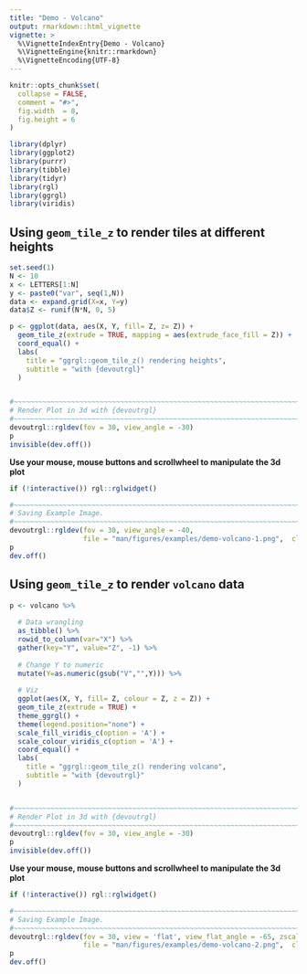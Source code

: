 ```yaml
---
title: "Demo - Volcano"
output: rmarkdown::html_vignette
vignette: >
  %\VignetteIndexEntry{Demo - Volcano}
  %\VignetteEngine{knitr::rmarkdown}
  %\VignetteEncoding{UTF-8}
---
```


```r
knitr::opts_chunk$set(
  collapse = FALSE,
  comment = "#>",
  fig.width  = 8,
  fig.height = 6
)
```

```r
library(dplyr)
library(ggplot2)
library(purrr)
library(tibble)
library(tidyr)
library(rgl)
library(ggrgl)
library(viridis)
```



Using `geom_tile_z` to render tiles at different heights
------------------------------------------------------------------------------

```r
set.seed(1)
N <- 10
x <- LETTERS[1:N]
y <- paste0("var", seq(1,N))
data <- expand.grid(X=x, Y=y)
data$Z <- runif(N*N, 0, 5)

p <- ggplot(data, aes(X, Y, fill= Z, z= Z)) + 
  geom_tile_z(extrude = TRUE, mapping = aes(extrude_face_fill = Z)) +
  coord_equal() +
  labs(
    title = "ggrgl::geom_tile_z() rendering heights",
    subtitle = "with {devoutrgl}"
  )


#~~~~~~~~~~~~~~~~~~~~~~~~~~~~~~~~~~~~~~~~~~~~~~~~~~~~~~~~~~~~~~~~~~~~~~~~~~~~
# Render Plot in 3d with {devoutrgl}
#~~~~~~~~~~~~~~~~~~~~~~~~~~~~~~~~~~~~~~~~~~~~~~~~~~~~~~~~~~~~~~~~~~~~~~~~~~~~
devoutrgl::rgldev(fov = 30, view_angle = -30)
p
invisible(dev.off())
```


**Use your mouse, mouse buttons and scrollwheel to manipulate the 3d plot**

```r
if (!interactive()) rgl::rglwidget()
```


```r
#~~~~~~~~~~~~~~~~~~~~~~~~~~~~~~~~~~~~~~~~~~~~~~~~~~~~~~~~~~~~~~~~~~~~~~~~~~~~~
# Saving Example Image.
#~~~~~~~~~~~~~~~~~~~~~~~~~~~~~~~~~~~~~~~~~~~~~~~~~~~~~~~~~~~~~~~~~~~~~~~~~~~~~
devoutrgl::rgldev(fov = 30, view_angle = -40, 
                  file = "man/figures/examples/demo-volcano-1.png",  close_window = TRUE, dpi = 200)
p
dev.off()
```




Using `geom_tile_z` to render `volcano` data
------------------------------------------------------------------------------

```r
p <- volcano %>%
  
  # Data wrangling
  as_tibble() %>%
  rowid_to_column(var="X") %>%
  gather(key="Y", value="Z", -1) %>%
  
  # Change Y to numeric
  mutate(Y=as.numeric(gsub("V","",Y))) %>%
  
  # Viz
  ggplot(aes(X, Y, fill= Z, colour = Z, z = Z)) + 
  geom_tile_z(extrude = TRUE) +
  theme_ggrgl() + 
  theme(legend.position="none") + 
  scale_fill_viridis_c(option = 'A') +
  scale_colour_viridis_c(option = 'A') +
  coord_equal() +
  labs(
    title = "ggrgl::geom_tile_z() rendering volcano",
    subtitle = "with {devoutrgl}"
  )


#~~~~~~~~~~~~~~~~~~~~~~~~~~~~~~~~~~~~~~~~~~~~~~~~~~~~~~~~~~~~~~~~~~~~~~~~~~~~
# Render Plot in 3d with {devoutrgl}
#~~~~~~~~~~~~~~~~~~~~~~~~~~~~~~~~~~~~~~~~~~~~~~~~~~~~~~~~~~~~~~~~~~~~~~~~~~~~
devoutrgl::rgldev(fov = 30, view_angle = -30)
p
invisible(dev.off())
```


**Use your mouse, mouse buttons and scrollwheel to manipulate the 3d plot**

```r
if (!interactive()) rgl::rglwidget()
```

```r
#~~~~~~~~~~~~~~~~~~~~~~~~~~~~~~~~~~~~~~~~~~~~~~~~~~~~~~~~~~~~~~~~~~~~~~~~~~~~~
# Saving Example Image.
#~~~~~~~~~~~~~~~~~~~~~~~~~~~~~~~~~~~~~~~~~~~~~~~~~~~~~~~~~~~~~~~~~~~~~~~~~~~~~
devoutrgl::rgldev(fov = 30, view = 'flat', view_flat_angle = -65, zscale = 2,
                  file = "man/figures/examples/demo-volcano-2.png",  close_window = FALSE, dpi = 200)
p
dev.off()
```










